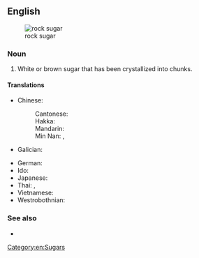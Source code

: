 ==English==
{{wikipedia}}
[[File:Candied sugar V1.jpg|thumb|rock sugar]]

===Noun===
{{en-noun|~}}

# White or brown sugar that has been crystallized into chunks.
#: {{syn|en|misri|q1=India}}

====Translations====
{{trans-top|white sugar that has been crystallized into chunks}}
* Chinese:
*: Cantonese: {{t|yue|冰糖|tr=bing1 tong4}}
*: Hakka: {{t|hak|冰糖|tr=pên-thòng}}
*: Mandarin: {{t+|cmn|冰糖|tr=bīngtáng}}
*: Min Nan: {{t+|nan|糖霜|tr=thn̂g-sng}}, {{t+|nan|冰糖|tr=peng-thn̂g}}
* Galician: {{t+|gl|azucre candi|m}}
{{trans-mid}}
* German: {{t|de|Kluntje}}
* Ido: {{t+|io|kandio}}
* Japanese: {{t|ja|氷砂糖|tr=こおりざとう, koorizatō|sc=Jpan}}
* Thai: {{t+|th|น้ำตาลกรวด}}, {{t+|th|ขัณฑสกร}}
* Vietnamese: {{t|vi|đường phèn}}
* Westrobothnian: {{t|gmq-bot|brøsåkkęr|n}}
{{trans-bottom}}

===See also===
* {{l|en|rock candy}}

[[Category:en:Sugars]]
